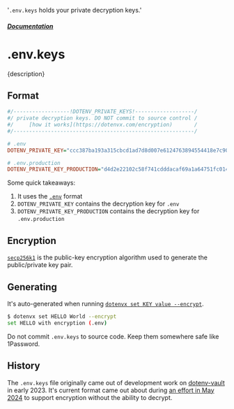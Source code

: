   '`.env.keys` holds your private decryption keys.'

##### [Documentation](/docs)
# .env.keys

<p className="lead">{description}</p>

## Format

```ini {{ title: '.env.keys' }}
#/------------------!DOTENV_PRIVATE_KEYS!-------------------/
#/ private decryption keys. DO NOT commit to source control /
#/     [how it works](https://dotenvx.com/encryption)       /
#/----------------------------------------------------------/

# .env
DOTENV_PRIVATE_KEY="ccc387ba193a315cbcd1ad7d8d007e6124763894554418e7c90b7dbcd7edca23"

# .env.production
DOTENV_PRIVATE_KEY_PRODUCTION="d4d2e22102c58f741cdddacaf69a1a64751fc014aafb90de0f1e7e6cb4d08330"
```

Some quick takeaways:

1. It uses the [`.env`](/docs/env-file) format
2. `DOTENV_PRIVATE_KEY` contains the decryption key for `.env`
3. `DOTENV_PRIVATE_KEY_PRODUCTION` contains the decryption key for `.env.production`

## Encryption

[`secp256k1`](https://en.bitcoin.it/wiki/Secp256k1) is the public-key encryption algorithm used to generate the public/private key pair.

## Generating

It's auto-generated when running [`dotenvx set KEY value --encrypt`](/docs/advanced/set-key-value-encrypt).

```sh
$ dotenvx set HELLO World --encrypt
set HELLO with encryption (.env)
```

Do not commit `.env.keys` to source code. Keep them somewhere safe like 1Password.

## History

The `.env.keys` file originally came out of development work on [dotenv-vault](https://github.com/dotenv-org/dotenv-vault) in early 2023. It's current format came out about during [an effort in May 2024](https://github.com/dotenvx/dotenvx/issues/189) to support encryption without the ability to decrypt.
